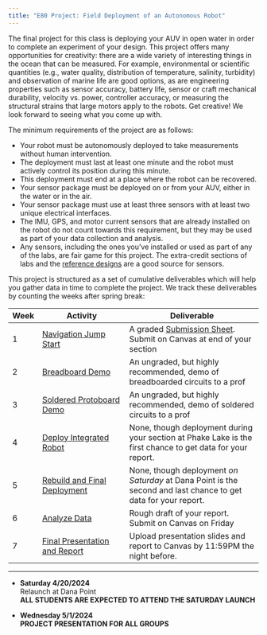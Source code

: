 ```yaml
---
title: "E80 Project: Field Deployment of an Autonomous Robot"
---
```


The final project for this class is deploying your AUV in open water in order to complete an experiment of your design.  This project offers many opportunities for creativity: there are a wide variety of interesting things in the ocean that can be measured. For example, environmental or scientific quantities (e.g., water quality, distribution of temperature, salinity, turbidity) and observation of marine life are good options, as are engineering properties such as sensor accuracy, battery life, sensor or craft mechanical durability, velocity vs. power, controller accuracy, or measuring the structural strains that large motors apply to the robots.  Get creative! We look forward to seeing what you come up with.

The minimum requirements of the project are as follows:

* Your robot must be autonomously deployed to take measurements without human intervention. 
* The deployment must last at least one minute and the robot must actively control its position during this minute.
* This deployment must end at a place where the robot can be recovered.
* Your sensor package must be deployed on or from your AUV, either in the water or in the air.
* Your sensor package must use at least three sensors with at least two unique electrical interfaces.
* The IMU, GPS, and motor current sensors that are already installed on the robot do not count towards this requirement, but they may be used as part of your data collection and analysis.
* Any sensors, including the ones you've installed or used as part of any of the labs, are fair game for this project. The extra-credit sections of labs and the [reference designs](/reference/design/) are a good source for sensors.

This project is structured as a set of cumulative deliverables which will help you gather data in time to complete the project. We track these deliverables by counting the weeks after spring break:

| Week | Activity                                         | Deliverable                                                                  |
|------|--------------------------------------------------|------------------------------------------------------------------------------|
|  1   | [Navigation Jump Start](/project/navigation)     | A graded [Submission Sheet](/project/navigation/submission.qmd). Submit on Canvas at end of your section |
|  2   | [Breadboard Demo](/project/build)                | An ungraded, but highly recommended, demo of breadboarded circuits to a prof | 
|  3   | [Soldered Protoboard Demo](/project/build)       | An ungraded, but highly recommended, demo of soldered circuits to a prof     | 
|  4   | [Deploy Integrated Robot](/project/field)        | None, though deployment during your section at Phake Lake is the first chance to get data for your report.   | 
|  5   | [Rebuild and Final Deployment](/project/field)   | None, though deployment *on Saturday* at Dana Point is the second and last chance to get data for your report. | 
|  6   | [Analyze Data](/project/report)                  | Rough draft of your report. Submit on Canvas on Friday                       |
|  7   | [Final Presentation and Report](/project/report) | Upload presentation slides and report to Canvas by 11:59PM the night before. |
__________
- **Saturday 4/20/2024**   <br>Relaunch at Dana Point<br>**ALL STUDENTS ARE EXPECTED TO ATTEND THE SATURDAY LAUNCH**

- **Wednesday 5/1/2024**   <br>**PROJECT PRESENTATION FOR ALL GROUPS**
